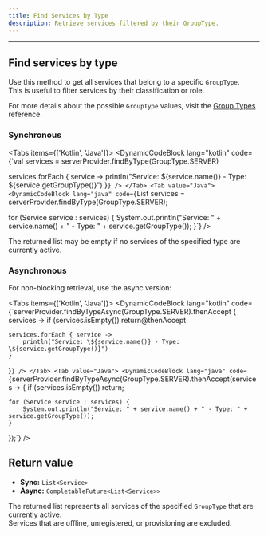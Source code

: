 ```yaml
---
title: Find Services by Type
description: Retrieve services filtered by their GroupType.
---
```

---

## Find services by type

Use this method to get all services that belong to a specific `GroupType`.  
This is useful to filter services by their classification or role.

<Callout type="tip">
  For more details about the possible <code>GroupType</code> values, visit the <a href="../groups/group-types">Group Types</a> reference.
</Callout>

### Synchronous

<Tabs items={['Kotlin', 'Java']}>
  <Tab value="Kotlin">
    <DynamicCodeBlock lang="kotlin" code={`val services = serverProvider.findByType(GroupType.SERVER)

services.forEach { service ->
    println("Service: \${service.name()} - Type: \${service.getGroupType()}")
}`} />
  </Tab>
  <Tab value="Java">
    <DynamicCodeBlock lang="java" code={`List<Service> services = serverProvider.findByType(GroupType.SERVER);

for (Service service : services) {
    System.out.println("Service: " + service.name() + " - Type: " + service.getGroupType());
}`} />
  </Tab>
</Tabs>

<Callout type="info">
  The returned list may be empty if no services of the specified type are currently active.
</Callout>

### Asynchronous

For non-blocking retrieval, use the async version:

<Tabs items={['Kotlin', 'Java']}>
  <Tab value="Kotlin">
    <DynamicCodeBlock lang="kotlin" code={`serverProvider.findByTypeAsync(GroupType.SERVER).thenAccept { services ->
    if (services.isEmpty()) return@thenAccept

    services.forEach { service ->
        println("Service: \${service.name()} - Type: \${service.getGroupType()}")
    }
}`} />
  </Tab>
  <Tab value="Java">
    <DynamicCodeBlock lang="java" code={`serverProvider.findByTypeAsync(GroupType.SERVER).thenAccept(services -> {
    if (services.isEmpty()) return;

    for (Service service : services) {
        System.out.println("Service: " + service.name() + " - Type: " + service.getGroupType());
    }
});`} />
  </Tab>
</Tabs>

## Return value

- **Sync:** <code>List&lt;Service&gt;</code>  
- **Async:** <code>CompletableFuture&lt;List&lt;Service&gt;&gt;</code>

The returned list represents all services of the specified `GroupType` that are currently active.  
Services that are offline, unregistered, or provisioning are excluded.
